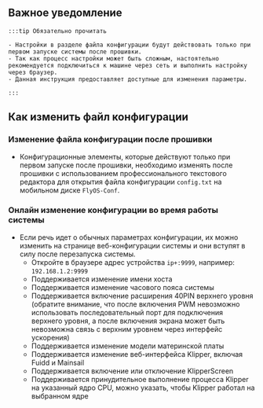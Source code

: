 ## Важное уведомление
    :::tip Обязательно прочитать

    - Настройки в разделе файла конфигурации будут действовать только при первом запуске системы после прошивки.
    - Так как процесс настройки может быть сложным, настоятельно рекомендуется подключиться к машине через сеть и выполнить настройку через браузер.
    - Данная инструкция предоставляет доступные для изменения параметры.

    :::

## Как изменить файл конфигурации

### Изменение файла конфигурации после прошивки

- Конфигурационные элементы, которые действуют только при первом запуске после прошивки, необходимо изменять после прошивки с использованием профессионального текстового редактора для открытия файла конфигурации `config.txt` на мобильном диске `FlyOS-Conf`.

### Онлайн изменение конфигурации во время работы системы

- Если речь идет о обычных параметрах конфигурации, их можно изменить на странице веб-конфигурации системы и они вступят в силу после перезапуска системы.
    - Откройте в браузере адрес устройства `ip+:9999`, например: `192.168.1.2:9999`
    - Поддерживается изменение имени хоста
    - Поддерживается изменение часового пояса системы
    - Поддерживается включение расширения 40PIN верхнего уровня (обратите внимание, что после включения PWM невозможно использовать последовательный порт для подключения верхнего уровня, а после включения экрана может быть невозможна связь с верхним уровнем через интерфейс ускорения)
    - Поддерживается изменение модели материнской платы
    - Поддерживается изменение веб-интерфейса Klipper, включая Fuidd и Mainsail
    - Поддерживается включение или отключение KlipperScreen
    - Поддерживается принудительное выполнение процесса Klipper на указанный ядро CPU, можно указать, чтобы Klipper работал на выбранном ядре
